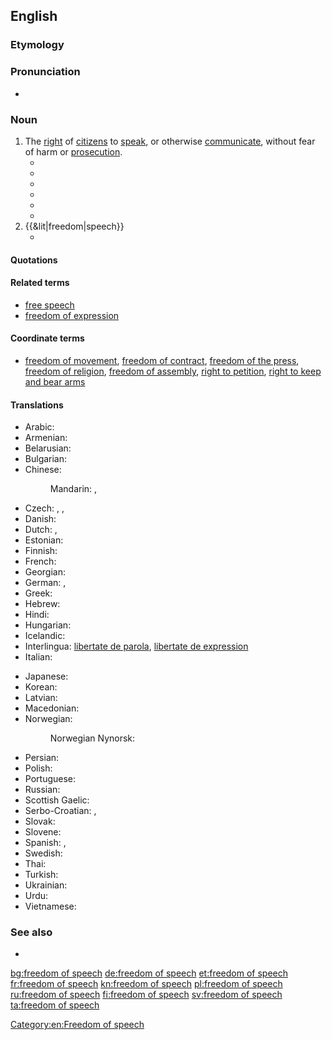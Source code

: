 ==English==
{{wikipedia}}
{{wikinews|Category:Free speech}}
{{commons|Category:Freedom of speech}}
{{wikiquote|Freedom of speech}}

===Etymology===
{{rfe}}

===Pronunciation===
* {{audio-pron|en-us-freedom_of_speech.ogg|ipa=/fɹiː.dəm.əv.spiːtʃ/|lang=en|country=us|dial=Midland American English.ogg}}

===Noun===
{{en-noun|head=[[freedom]] [[of]] [[speech]]|-}}

# The [[right]] of [[citizen]]s to [[speak]], or otherwise [[communicate]], without fear of harm or [[prosecution]].
#* {{quote-book|year=1720|author={{w|John Trenchard (writer)|John Trenchard}} and {{w|Thomas Gordon (writer)|Thomas Gordon}}|title={{w|Cato's Letters}}|publisher=|url=|isbn=|page=Letter Number 15, ''Of Freedom of Speech, That the Same is inseparable from Publick Liberty''|passage=All Ministers ... who were Oppressors, or intended to be Oppressors, have been loud in their Complaints against '''Freedom of Speech''', and the License of the Press; and always restrained, or endeavored to restrain, both.}}
#* {{quote-book
|author={{w|Frank Murphy}}
|title={{w|Thornhill v. Alabama}}
|publisher={{w|Supreme Court of the United States}}
|year=1940|passage=The '''freedom of speech''' and of the press, which are secured by the First Amendment against abridgment by the United States, are among the fundamental personal rights and liberties which are secured to all persons by the Fourteenth Amendment against abridgment by a state. The safeguarding of these rights to the ends that men may speak as they think on matters vital to them and that falsehoods may be exposed through the processes of education and discussion is essential to free government. Those who won our independence had confidence in the power of free and fearless reasoning and communication of ideas to discover and spread political and economic truth.|page={{w|Case citation|310 U.S. 88 }}
}}
#* {{quote-book|year=1969|author={{w|Abe Fortas}}|title={{w|Tinker v. Des Moines Independent Community School District}}|publisher={{w|Supreme Court of the United States}}|url=|isbn=|page={{ussc|393|503|1969}}|passage=First Amendment rights, applied in light of the special characteristics of the school environment, are available to teachers and students. It can hardly be argued that either students or teachers shed their constitutional rights to '''freedom of speech''' or expression at the schoolhouse gate.}}
#* {{quote-book|year=1997|author={{w|Wendy Grossman}}|title={{w|Net.wars}}|publisher={{w|New York University Press}}|url=|isbn=0814731031|page=90|passage=One question that remains is at what point an individual Net poster has the right to assume prerogatives that have traditionally been only the province of journalists and news-gathering organizations. When the Pentagon Papers landed on the doorstep of ''The New York Times'', the newspaper was able to publish under the First Amendment's guarantees of '''freedom of speech''', and to make a strong argument in court that publication was in the public interest. ... the amplification inherent in the combination of the Net's high-speed communications and the size of the available population has greatly changed the balance of power.}}
#* {{quote-book|year=2003|author=Mike Godwin|authorlink=w:Mike Godwin|title={{w|Cyber Rights}}|publisher=The MIT Press|url=|isbn=0262571684|page=2|passage=The term ''free speech'', which appears in this book's subtitle as well as in its text, is used more or less interchangeably with ''freedom of the press'', '''''freedom of speech''''', and ''freedom of expression'' to refer to all of the expressive rights guaranteed by the forty-five words of the First Amendment, as interpreted by the U.S. courts.}}
#* {{quote-book  | last =Green  | first =David L.  | title =IQuote: Brilliance and Banter from the Internet Age  | publisher =Globe Pequot  | date =2007  | pages =113  | isbn = 1599211505|passage={{w|Mike Godwin}} (1994): Cyberspace may give '''freedom of speech''' more muscle than the First Amendment does. It may already have become literally impossible for a government to shut people up.}}
# {{&lit|freedom|speech}}
#* {{quote-book|chapter=Of Simulation and Dissimulation|year=1625|title=The [[w:Essays (Francis Bacon)|essays]], or Counsels, civil & moral, with a table of the colours of good and evil. Whereunto is added The wisdome of the ancients, enlarged by the author|author=[[w:Francis Bacon|Francis Bacon]]|year_published=1680|passage=For to him that opens himself, Men will hardly shew themselves averse, but will (fair) let him go on, and turn their '''freedom of speech''' to freedom of thought. And therefore it is a good shrewd Proverb of the ''Spaniard, Tell a lye, and find a Troth''; as if there were no way of discovery, but by ''Simulation''.|url=http://books.google.com/books?id=xjQCAAAAQAAJ&pg=PA20&dq=%22freedom+of+speech%22&hl=en&sa=X&ei=zTI-T9zcDYnr0gHcx_HOBw&ved=0CNoBEOgBMBo#v=onepage&q=%22freedom%20of%20speech%22&f=false}}

====Quotations====
{{seemoreCites}}

====Related terms====
* [[free speech]]
* [[freedom of expression]]

====Coordinate terms====
* [[freedom of movement]], [[freedom of contract]], [[freedom of the press]], [[freedom of religion]], [[freedom of assembly]], [[right to petition]], [[right to keep and bear arms]]

====Translations====
{{trans-top|right to speak without fear of harm}}
* Arabic: {{t|ar|حرية التعبير|f|tr=Hurriyyat al-ta3biir}}
* Armenian: {{t|hy|խոսքի ազատություն|tr=xosk’i azatut’yun}}
* Belarusian: {{t|be|свабода слова|f|tr=svabóda slóva}}
* Bulgarian: {{t|bg|свобода на слово|f|tr=svoboda na slovo}}
* Chinese:
*: Mandarin: {{t|cmn|言論自由|sc=Hani}}, {{t|cmn|言论自由|tr=yánlùnzìyóu|sc=Hani}}
* Czech: {{t|cs|svoboda slova|f}}, {{t|cs|svoboda projevu|f}}, {{t|cs|svoboda vyjadřování|f}}
* Danish: {{t+|da|ytringsfrihed}}
* Dutch: {{t|nl|vrijheid van meningsuiting|f}}, {{t|nl|vrije meningsuiting|f}}
* Estonian: {{t+|et|sõnavabadus}}
* Finnish: {{t+|fi|sananvapaus}}
* French: {{t+|fr|liberté d'expression|f}}
* Georgian: {{t|ka|სიტყვის თავისუფლება|sc=Geor}}
* German: {{t|de|freie Meinungsäußerung|f}}, {{t+|de|Redefreiheit|f}}
* Greek: {{t|el|ελευθερία έκφρασης|f|tr=elefthería ékfrasis}}
* Hebrew: {{t+|he|חופש הביטוי}}
* Hindi: {{t|hi|अभिव्यक्ति की स्वतंत्रता|tr=abhivyakti kī svatantratā}}
* Hungarian: {{t|hu|szólásszabadság}}
* Icelandic: {{t+|is|málfrelsi|n}}
* Interlingua: [[libertate de parola]], [[libertate de expression]]
* Italian: {{t|it|libertà di parola|f}}
{{trans-mid}}
* Japanese: {{t|ja|言論の自由|tr=げんろんのじゆう, genron-no jiyū}} <!-- [[表現の自由]]?-->
* Korean: {{t|ko|표현의 자유|tr=pyohyeon jayu|sc=Hang}}
* Latvian: {{t|lv|vārda brīvība|f}}
* Macedonian: {{t|mk|слобода на говор|f|tr=sloboda na govor}}
* Norwegian: {{t|no|ytringsfrihet|m|f}}
*: Norwegian Nynorsk: {{t|nn|ytringsfridom}}
* Persian: {{t|fa|آزادی بیان|tr=âzâdi-ye bayân}}
* Polish: {{t+|pl|wolność słowa|f}}
* Portuguese: {{t+|pt|liberdade de expressão|f}}
* Russian: {{t|ru|свобода слова|f|tr=svobóda slóva}}
* Scottish Gaelic: {{t|gd|saorsa cainnte|f}}
* Serbo-Croatian: {{t|sh|слобода говора|f|sc=Cyrl}}, {{t|sh|sloboda govora|f}}
* Slovak: {{t|sk|sloboda slova|f}}
* Slovene: {{t|sl|svoboda govora|f}}
* Spanish: {{t|es|libertad de palabra|f}}, {{t+|es|libertad de expresión|f}}
* Swedish: {{t+|sv|yttrandefrihet}}
* Thai: {{t|th|เสรีภาพในการพูด|tr=săyree pâap nai gaan pôot}}
* Turkish: {{t|tr|ifade özgürlüğü}}
* Ukrainian: {{t|uk|свобода слова|f|tr=svobóda slóva}}
* Urdu: {{t|ur|آزادی گفتار}}
* Vietnamese: {{t|vi|tự do ngôn luận}}
{{trans-bottom}}

===See also===
* {{pedia}}

[[Category:en:Freedom of speech]]

[[bg:freedom of speech]]
[[de:freedom of speech]]
[[et:freedom of speech]]
[[fr:freedom of speech]]
[[kn:freedom of speech]]
[[pl:freedom of speech]]
[[ru:freedom of speech]]
[[fi:freedom of speech]]
[[sv:freedom of speech]]
[[ta:freedom of speech]]